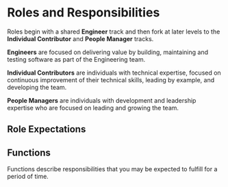 
# Roles and Responsibilities

Roles begin with a shared **Engineer** track and then fork at later levels to the **Individual Contributor** and **People Manager** tracks.

**Engineers** are focused on delivering value by building, maintaining and testing software as part of the Engineering team.

**Individual Contributors** are individuals with technical expertise, focused on continuous improvement of their technical skills, leading by example, and developing the team.

**People Managers** are individuals with development and leadership expertise who are focused on leading and growing the team.

<RolesDiagram />

## Role Expectations
<RoleList roles={ROLES_ARRAY} />

## Functions
Functions describe responsibilities that you may be expected to fulfill for a period of time.
<FunctionList />
